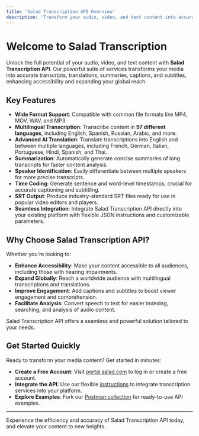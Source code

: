 ```yaml
---
title: 'Salad Transcription API Overview'
description: 'Transform your audio, video, and text content into accurate transcripts, translations, summaries, and more with Salad Transcription API'
---
```


# Welcome to Salad Transcription

Unlock the full potential of your audio, video, and text content with **Salad Transcription API**. Our powerful suite of services transforms your media into accurate transcripts, translations, summaries, captions, and subtitles, enhancing accessibility and expanding your global reach.

## Key Features

- **Wide Format Support**: Compatible with common file formats like MP4, MOV, WAV, and MP3.
- **Multilingual Transcription**: Transcribe content in **97 different languages**, including English, Spanish, Russian, Arabic, and more.
- **Advanced AI Translation**: Translate transcriptions into English and between multiple languages, including French, German, Italian, Portuguese, Hindi, Spanish, and Thai.
- **Summarization**: Automatically generate concise summaries of long transcripts for faster content analysis.
- **Speaker Identification**: Easily differentiate between multiple speakers for more precise transcripts.
- **Time Coding**: Generate sentence and word-level timestamps, crucial for accurate captioning and subtitling.
- **SRT Output**: Produce industry-standard SRT files ready for use in popular video editors and players.
- **Seamless Integration**: Integrate Salad Transcription API directly into your existing platform with flexible JSON instructions and customizable parameters.

## Why Choose Salad Transcription API?

Whether you're looking to:

- **Enhance Accessibility**: Make your content accessible to all audiences, including those with hearing impairments.
- **Expand Globally**: Reach a worldwide audience with multilingual transcriptions and translations.
- **Improve Engagement**: Add captions and subtitles to boost viewer engagement and comprehension.
- **Facilitate Analysis**: Convert speech to text for easier indexing, searching, and analysis of audio content.

Salad Transcription API offers a seamless and powerful solution tailored to your needs.

## Get Started Quickly

Ready to transform your media content? Get started in minutes:

- **Create a Free Account**: Visit [portal.salad.com](https://portal.salad.com/) to log in or create a free account.
- **Integrate the API**: Use our flexible [instructions](https://docs.salad.com/guides/transcription/salad-transcription-api/transcriptionquickstart) to integrate transcription services into your platform.
- **Explore Examples**: Fork our [Postman collection](https://www.postman.com/salad-apis/workspace/salad/overview) for ready-to-use API examples.

---

Experience the efficiency and accuracy of Salad Transcription API today, and elevate your content to new heights.

